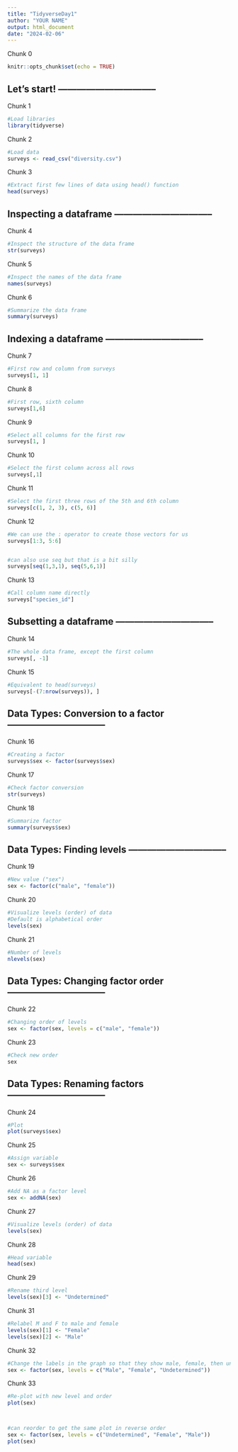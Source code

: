 ```yaml
---
title: "TidyverseDay1"
author: "YOUR NAME"
output: html_document
date: "2024-02-06"
---
```


Chunk 0
```r
knitr::opts_chunk$set(echo = TRUE)
```

## Let's start! --------------------------------

Chunk 1
```r
#Load libraries
library(tidyverse)
```

Chunk 2
```r
#Load data
surveys <- read_csv("diversity.csv")
```

Chunk 3
```r
#Extract first few lines of data using head() function
head(surveys)
```

## Inspecting a dataframe --------------------------------

Chunk 4
```r
#Inspect the structure of the data frame
str(surveys)
```

Chunk 5
```r
#Inspect the names of the data frame
names(surveys)
```

Chunk 6
```r
#Summarize the data frame
summary(surveys)
```

## Indexing a dataframe --------------------------------

Chunk 7
```r
#First row and column from surveys
surveys[1, 1] 
```

Chunk 8
```r
#First row, sixth column
surveys[1,6]
```

Chunk 9
```r
#Select all columns for the first row
surveys[1, ] 
```

Chunk 10
```r
#Select the first column across all rows
surveys[,1]
```

Chunk 11
```r
#Select the first three rows of the 5th and 6th column
surveys[c(1, 2, 3), c(5, 6)] 
```

Chunk 12
```r
#We can use the : operator to create those vectors for us
surveys[1:3, 5:6] 


#can also use seq but that is a bit silly
surveys[seq(1,3,1), seq(5,6,1)]
```

Chunk 13
```r
#Call column name directly
surveys["species_id"] 
```

## Subsetting a dataframe --------------------------------

Chunk 14
```r
#The whole data frame, except the first column
surveys[, -1]    
```

Chunk 15
```r
#Equivalent to head(surveys)
surveys[-(7:nrow(surveys)), ] 
```

## Data Types: Conversion to a factor --------------------------------

Chunk 16
```r
#Creating a factor
surveys$sex <- factor(surveys$sex)
```

Chunk 17
```r
#Check factor conversion
str(surveys)

```

Chunk 18
```r
#Summarize factor
summary(surveys$sex)
```

## Data Types: Finding levels --------------------------------

Chunk 19
```r
#New value ("sex")
sex <- factor(c("male", "female"))
```

Chunk 20
```r
#Visualize levels (order) of data
#Default is alphabetical order
levels(sex)
```

Chunk 21
```r
#Number of levels
nlevels(sex)
```

## Data Types: Changing factor order --------------------------------

Chunk 22
```r
#Changing order of levels
sex <- factor(sex, levels = c("male", "female"))
```

Chunk 23
```r
#Check new order
sex
```


## Data Types: Renaming factors --------------------------------

Chunk 24
```r
#Plot
plot(surveys$sex)
```

Chunk 25
```r
#Assign variable
sex <- surveys$sex
```

Chunk 26
```r
#Add NA as a factor level
sex <- addNA(sex)
```

Chunk 27
```r
#Visualize levels (order) of data
levels(sex)
```

Chunk 28
```r
#Head variable
head(sex)
```

Chunk 29
```r
#Rename third level
levels(sex)[3] <- "Undetermined"
```

Chunk 31
```r
#Relabel M and F to male and female
levels(sex)[1] <- "Female"
levels(sex)[2] <- "Male"
```

Chunk 32
```r
#Change the labels in the graph so that they show male, female, then undetermined
sex <- factor(sex, levels = c("Male", "Female", "Undetermined"))

```

Chunk 33
```r
#Re-plot with new level and order
plot(sex)



#can reorder to get the same plot in reverse order
sex <- factor(sex, levels = c("Undetermined", "Female", "Male"))
plot(sex)
```




